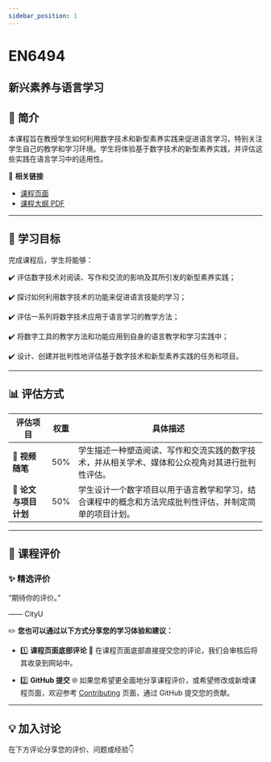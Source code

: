 ```yaml
---
sidebar_position: 1
---
```


# EN6494
## 新兴素养与语言学习

## **📘 简介**
本课程旨在教授学生如何利用数字技术和新型素养实践来促进语言学习，特别关注学生自己的教学和学习环境。学生将体验基于数字技术的新型素养实践，并评估这些实践在语言学习中的适用性。

🔗 **相关链接**
- [课程页面](https://www.cityu.edu.hk/catalogue/pg/202425/course/EN6494.htm)
- [课程大纲 PDF](https://www.cityu.edu.hk/catalogue/pg/202425/course/EN6494.pdf)

---

## **🎯 学习目标**

完成课程后，学生将能够：

✔️ 评估数字技术对阅读、写作和交流的影响及其所引发的新型素养实践；

✔️ 探讨如何利用数字技术的功能来促进语言技能的学习；

✔️ 评估一系列将数字技术应用于语言学习的教学方法；

✔️ 将数字工具的教学方法和功能应用到自身的语言教学和学习实践中；

✔️ 设计、创建并批判性地评估基于数字技术和新型素养实践的任务和项目。

---

## **📊 评估方式**

| **评估项目**               | **权重** | **具体描述**                                                                                   |
|---------------------------|---------|-----------------------------------------------------------------------------------------------|
| **🎥 视频随笔**             | 50%     | 学生描述一种塑造阅读、写作和交流实践的数字技术，并从相关学术、媒体和公众视角对其进行批判性评估。                                  |
| **📑 论文与项目计划**         | 50%     | 学生设计一个数字项目以用于语言教学和学习，结合课程中的概念和方法完成批判性评估，并制定简单的项目计划。                          |

---

## **💬 课程评价**

### ✨ **精选评价**
<div className={commentStyles.commentBox}>
    <p className={commentStyles.commentText}>
        “期待你的评价。”
    </p>
    <p className={commentStyles.commentAuthor}>—— CityU</p>
</div>

✏️ **您也可以通过以下方式分享您的学习体验和建议：**

- 1️⃣ **课程页面底部评论**
💬 在课程页面底部直接提交您的评论，我们会审核后将其收录到网站中。

- 2️⃣ **GitHub 提交**
🌐 如果您希望更全面地分享课程评价，或希望修改或新增课程页面，欢迎参考 [Contributing](https://penjc.github.io/CityU/contributing) 页面，通过 GitHub 提交您的贡献。

---

## **💡 加入讨论**

在下方评论分享您的评价、问题或经验👇
<Utterances />
